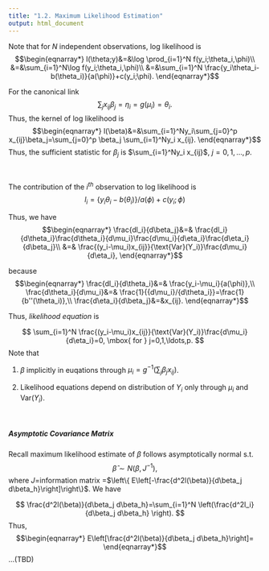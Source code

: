 ```yaml
---
title: "1.2. Maximum Likelihood Estimation"
output: html_document
---
```


Note that for $N$ independent observations, log likelihood is
$$\begin{eqnarray*}
l(\theta;y)&=&\log \prod_{i=1}^N f(y_i;\theta_i,\phi)\\
           &=&\sum_{i=1}^N\log f(y_i;\theta_i,\phi)\\
           &=&\sum_{i=1}^N \frac{y_i\theta_i-b(\theta_i)}{a(\phi)}+c(y_i;\phi).
\end{eqnarray*}$$

For the canonical link
$$
\sum_jx_{ij}\beta_j=\eta_i=g(\mu_i)=\theta_i.
$$
Thus, the kernel of log likelihood is
$$\begin{eqnarray*}
l(\beta)&=&\sum_{i=1}^Ny_i\sum_{j=0}^p x_{ij}\beta_j=\sum_{j=0}^p \beta_j \sum_{i=1}^Ny_i x_{ij}.
\end{eqnarray*}$$
Thus, the sufficient statistic for $\beta_j$ is $\sum_{i=1}^Ny_i x_{ij}$, $j=0,1,\ldots,p$.

&nbsp;

The contribution of the $i^{th}$ observation to log likelihood is
$$
l_i=\{ y_i \theta_i -b(\theta_i) \}/a(\phi)+c(y_i;\phi)
$$

Thus, we have
$$\begin{eqnarray*}
\frac{dl_i}{d\beta_j}&=& \frac{dl_i}{d\theta_i}\frac{d\theta_i}{d\mu_i}\frac{d\mu_i}{d\eta_i}\frac{d\eta_i}{d\beta_j}\\
&=& \frac{(y_i-\mu_i)x_{ij}}{\text{Var}(Y_i)}\frac{d\mu_i}{d\eta_i},
\end{eqnarray*}$$

because
$$\begin{eqnarray*}
\frac{dl_i}{d\theta_i}&=& \frac{y_i-\mu_i}{a(\phi)},\\
\frac{d\theta_i}{d\mu_i}&=& \frac{1}{{d\mu_i}/{d\theta_i}}=\frac{1}{b''(\theta_i)},\\
\frac{d\eta_i}{d\beta_j}&=&x_{ij}.
\end{eqnarray*}$$

Thus, *likelihood equation* is

$$
\sum_{i=1}^N \frac{(y_i-\mu_i)x_{ij}}{\text{Var}(Y_i)}\frac{d\mu_i}{d\eta_i}=0, \mbox{ for } j=0,1,\ldots,p.
$$
Note that

1. $\beta$ implicitly in euqations through $\mu_i=g^{-1}(\sum_j\beta_jx_{ij})$.

2. Likelihood equations depend on distribution of $Y_i$ only through $\mu_i$ and Var$(Y_i)$.

&nbsp;&nbsp;

##### Asymptotic Covariance Matrix 
Recall maximum likelihood estimate of $\beta$ follows asymptotically normal s.t. 
$$
\hat{\beta}\sim N(\beta, J^{-1}),
$$
where $J=$information matrix =$\left\{ E\left[-\frac{d^2l(\beta)}{d\beta_j d\beta_h}\right]\right\}$. We have

$$
\frac{d^2l(\beta)}{d\beta_j d\beta_h}=\sum_{i=1}^N \left(\frac{d^2l_i}{d\beta_j d\beta_h} \right).
$$
Thus,
$$\begin{eqnarray*}
E\left[\frac{d^2l(\beta)}{d\beta_j d\beta_h}\right]=
\end{eqnarray*}$$...(TBD)

&nbsp;&nbsp;

#####

&nbsp;&nbsp;

#####

&nbsp;&nbsp;

#####

&nbsp;&nbsp;

#####